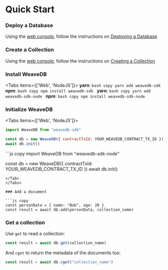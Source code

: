 
# Quick Start

<Steps>

### Deploy a Database

Using the [web console](https://console.weavedb.dev/), follow the instructions on [Deploying a Database](/get-started/deploy-database)

### Create a Collection

Using the [web console](https://console.weavedb.dev/), follow the instructions on [Creating a Collection](/get-started/create-collection)

### Install WeaveDB

<Tabs items={['Web', 'NodeJS']}>
  <Tab>
    **yarn**:
    ```bash copy
    yarn add weavedb-sdk
    ```
    **npm**:
    ```bash copy
    npm install weavedb-sdk
    ```
  </Tab>
  <Tab>
    **yarn**:
    ```bash copy
    yarn add weavedb-sdk-node
    ```
    **npm**:
    ```bash copy
    npm install weavedb-sdk-node
    ```
  </Tab>
</Tabs>

### Initialize WeaveDB

<Tabs items={['Web', 'NodeJS']}>
  <Tab>
  ```js copy
  import WeaveDB from "weavedb-sdk"

  const db = new WeaveDB({ contractTxId: YOUR_WEAVEDB_CONTRACT_TX_ID })
  await db.init()
  ```
  </Tab>
  <Tab>
  ```js copy
  import WeaveDB from "weavedb-sdk-node"

  const db = new WeaveDB({ contractTxId: YOUR_WEAVEDB_CONTRACT_TX_ID })
  await db.init()
  ```
  </Tab>
</Tabs>

### Add a document

```js copy
const personData = { name: "Bob", age: 20 }
const result = await db.add(personData, collection_name)
```

### Get a collection

Use `get` to read a collection:

```js copy
const result = await db.get(collection_name)
```

And `cget` to return the metadata of the documents too:

```js copy
const result = await db.cget("collection_name")
```

</Steps>